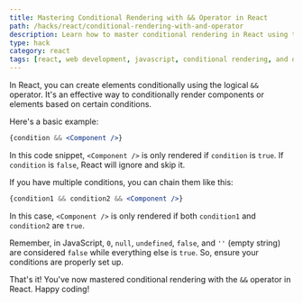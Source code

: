 ```yaml
---
title: Mastering Conditional Rendering with && Operator in React
path: /hacks/react/conditional-rendering-with-and-operator
description: Learn how to master conditional rendering in React using the && operator. This guide includes code snippets to help you get started.
type: hack
category: react
tags: [react, web development, javascript, conditional rendering, and operator]
---
```


In React, you can create elements conditionally using the logical `&&` operator. It's an effective way to conditionally render components or elements based on certain conditions.

Here's a basic example:

```jsx
{condition && <Component />}
```

In this code snippet, `<Component />` is only rendered if `condition` is `true`. If `condition` is `false`, React will ignore and skip it.

If you have multiple conditions, you can chain them like this:

```jsx
{condition1 && condition2 && <Component />}
```

In this case, `<Component />` is only rendered if both `condition1` and `condition2` are `true`.

Remember, in JavaScript, `0`, `null`, `undefined`, `false`, and `''` (empty string) are considered `false` while everything else is `true`. So, ensure your conditions are properly set up.

That's it! You've now mastered conditional rendering with the `&&` operator in React. Happy coding!
